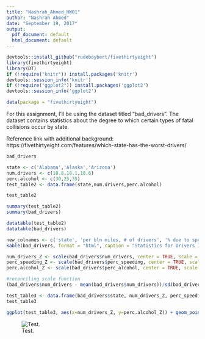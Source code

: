 ```yaml
---
title: "Nashrah_Ahmed_HW01"
author: "Nashrah Ahmed"
date: "September 19, 2017"
output:
  pdf_document: default
  html_document: default
---
```


```r
devtools::install_github("rudeboybert/fivethirtyeight")
library(fivethirtyeight)
library(DT)
if (!require("knitr")) install.packages('knitr')
devtools::session_info('knitr')
if (!require("ggplot2")) install.packages('ggplot2')
devtools::session_info('ggplot2')
```

```r
data(package = "fivethirtyeight")
```

For this assignment, I'll be using the dataset titled "bad_drivers". The dataset contains statistics about the degree to which certain types of fatal collisions occur by state. 

Reference link with additional background: https://fivethirtyeight.com/features/which-state-has-the-worst-drivers/
```r
bad_drivers

state <- c('Alabama','Alaska','Arizona')
num.drivers <- c(18.8,18.1,18.6)
perc.alcohol <- c(30,25,35)
test_table2 <- data.frame(state,num.drivers,perc.alcohol)

test_table2
```

```r
summary(test_table2)
summary(bad_drivers)
```

```r
datatable(test_table2)
datatable(bad_drivers)
```

```r
new_colnames <- c('state', 'per bln miles, # of drivers', '% due to speeding', '% due to alcohol', '% not distracted', '% no previous accidents', '$, insurance prem', '$ per driver, losses by insurance companies')
kable(bad_drivers, format = "html", caption = "Statistics for Drivers Involved in Fatal Collisions in 2012",col.names = new_colnames)
```

```r
num_drivers_Z <- scale(bad_drivers$num_drivers, center = TRUE, scale = TRUE)
perc_speeding_Z <- scale(bad_drivers$perc_speeding, center = TRUE, scale = TRUE)
perc.alcohol_Z <- scale(bad_drivers$perc_alcohol, center = TRUE, scale = TRUE)

#reconciling scale function
(bad_drivers$num_drivers - mean(bad_drivers$num_drivers))/sd(bad_drivers$num_drivers)

test_table3 <- data.frame(bad_drivers$state, num_drivers_Z, perc_speeding_Z, perc.alcohol_Z)
test_table3
```

```r
ggplot(test_table3, aes(x=num_drivers_Z, y=perc.alcohol_Z)) + geom_point() + ggtitle("Statistics for Drivers Involved in Fatal Collisions in 2012")
```

![Test.](/Users/Nashrah/Documents/GitHub/Ahmed_Nashrah/hw01/image/bad-drivers-7.png)

